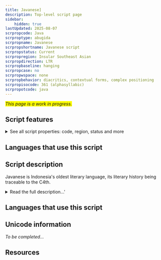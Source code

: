 ```yaml
---
title: Javanese]
description: Top-level script page
sidebar:
    hidden: true
lastUpdated: 2025-08-07
scrpropcode: Java
scrproptype: abugida
scrpropname: Javanese
scrpropshortname: Javanese script
scrpropstatus: Current
scrpropregion: Insular Southeast Asian
scrpropdirection: LTR
scrpropbaseline: hanging
scrpropcase: no
scrpropwspace: none
scrpropbehavior: diacritics, contextual forms, complex positioning
scrpropisocode: 361 (alphasyllabic)
scrpropotcode: java
---
```


<span style='background-color:yellow'>_This page is a work in progress._</span>


## Script features

<details>
<summary> See all script properties: code, region, status and more</summary>
<ScriptInfo />
</details>

## Languages that use this script

<WsList script='Java' wsMax='5' />

## Script description

Javanese is Indonesia's oldest literary language, its literary history being traceable to the C4th.

<details><summary>Read the full description...'</summary>_Not yet available._</details>

## Languages that use this script

<WsList script='Java' wsMax='5' />

## Unicode information

_To be completed..._

## Resources

<ScriptResources detailSummary='seemore' />

